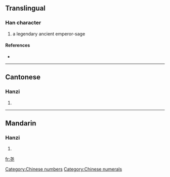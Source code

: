 {{see|堯}}
==Translingual==

===Han character===
{{Han char|rn=43|rad=尢|as=03|sn=6|four=|canj=十心一山 (JPMU)}}

# a legendary ancient emperor-sage

====References====
* {{Han ref|kx=0298.081|hdz=10552.100|uh=5C27|ud=23591}}

[[Category:Chinese numbers]]
[[Category:Chinese numerals]]
----

==Cantonese==

===Hanzi===
{{yue-hanzi|jyut=|y=yiu4}}

# {{defn|Cantonese}}

----

==Mandarin==

===Hanzi===
{{cmn-hanzi|tra=堯|pin=[[yáo]] ([[yao2]])|wg=yao<sup>2</sup>}}

# {{defn|Mandarin}}

[[fr:尧]]